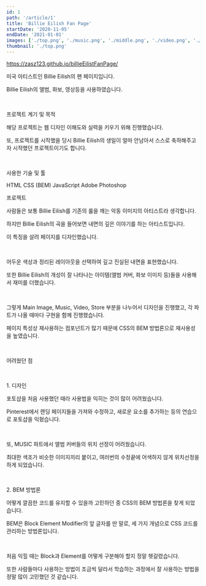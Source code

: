 ```yaml
---
id: 1
path: '/article/1'
title: 'Billie Eilish Fan Page'
startDate: '2020-11-05'
endDate: '2021-01-01'
images: ['./top.png', './music.png', './middle.png', './video.png', './store.png']
thumbnail: './top.png'
---
```



https://zasz123.github.io/billieEilistFanPage/

미국 아티스트인 Billie Eilish의 팬 페이지입니다.

Billie Eilish의 앨범, 화보, 영상등을 사용하였습니다.

<br />

<MainHeader>프로젝트 계기 및 목적</MainHeader>

해당 프로젝트는 웹 디자인 이해도와 실력을 키우기 위해 진행했습니다.

또, 프로젝트를 시작했을 당시 Billie Eilish의 생일이 얼마 안남아서 스스로 축하해주고자 시작했던 프로젝트이기도 합니다.

<br />

<MainHeader>사용한 기술 및 툴</MainHeader>

<CustomListWrapper>
  <CustomListItem>HTML</CustomListItem>
  <CustomListItem>CSS (BEM)</CustomListItem>
  <CustomListItem>JavaScript</CustomListItem>
  <CustomListItem>Adobe Photoshop</CustomListItem>
</CustomListWrapper>

<br />

<MainHeader>프로젝트</MainHeader>

사람들은 보통 Billie Eilish를 기존의 룰을 깨는 악동 이미지의 아티스트라 생각합니다.

하지만 Billie Eilish의 곡을 들어보면 내면의 깊은 이야기를 하는 아티스트입니다.

이 특징을 살려 페이지를 디자인했습니다.

<br />

어두운 색상과 정리된 레이아웃을 선택하여 깊고 진실된 내면을 표현했습니다.

또한 Billie Eilish의 개성이 잘 나타나는 아이템(앨범 커버, 화보 이미지 등)들을 사용해서 재미를 더했습니다.

<br />

그렇게 Main Image, Music, Video, Store 부분을 나누어서 디자인을 진행했고, 각 파트가 나올 때마다 구현을 함께 진행했습니다.

페이지 특성상 재사용하는 컴포넌트가 많기 때문에 CSS의 BEM 방법론으로 재사용성을 높였습니다.

<br />

<MainHeader>어려웠던 점</MainHeader>

<br />

<SubHeader>1. 디자인</SubHeader>

포토샵을 처음 사용했던 때라 사용법을 익히는 것이 많이 어려웠습니다.

Pinterest에서 랜딩 페이지들을 가져와 수정하고, 새로운 요소를 추가하는 등의 연습으로 포토샵을 익혔습니다.

<br />

또, MUSIC 파트에서 앨범 커버들의 위치 선정이 어려웠습니다.

최대한 색조가 비슷한 이미지끼리 붙이고, 여러번의 수정끝에 어색하지 않게 위치선정을 하게 되었습니다.

<br />

<SubHeader>2. BEM 방법론</SubHeader>

어떻게 깔끔한 코드를 유지할 수 있을까 고민하던 중 CSS의 BEM 방법론을 찾게 되었습니다.

BEM은 Block Element Modifier의 앞 글자를 딴 말로, 세 가지 개념으로 CSS 코드를 관리하는 방법론입니다.

<br />

처음 익힐 때는 Block과 Element를 어떻게 구분해야 할지 정말 헷갈렸습니다.

또한 사람들마다 사용하는 방법이 조금씩 달라서 학습하는 과정에서 잘 사용하는 방법을 정말 많이 고민했던 것 같습니다.
